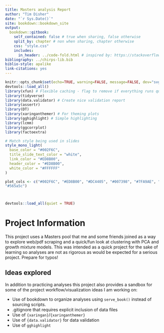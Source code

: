 ```yaml
--- 
title: Masters analysis Report
author: "Tim Disher"
date: "`r Sys.Date()`"
site: bookdown::bookdown_site
output: 
  bookdown::gitbook:
    self_contained: false # true when sharing, false otherwise
    split_by: chapter # non when sharing, chapter otherwise
    css: "style.css"
    includes:
      in_header: ../code-fold.html # inspired by: https://stackoverflow.com/questions/45360998/code-folding-in-bookdown
bibliography: ../chirps-lib.bib
biblio-style: apalike
link-citations: yes
---
```



```r
knitr::opts_chunk$set(echo=TRUE, warning=FALSE, message=FALSE, dev="svg")
devtools::load_all()
library(xfun) # Flexible caching - flag to remove if everything runs quickly
library(tidyverse)
library(data.validator) # Create nice validation report
library(assertr)
library(DT)
library(xaringanthemer) # For theming plots
library(gghighlight) # Simple highlighting
library(lcmm)
library(ggcorrplot)
library(factoextra)

# Match style being used in slides
style_mono_light(
  base_color = "#002F6C",
  title_slide_text_color = "white",
  link_color = "#ED8B00",
  header_color = "#ED8B00",
  white_color = "#FFFFFF"
)

plot_cols <- c("#002F6C", "#ED8B00", "#DC4405", "#007398", "#7FA9AE", "#B1B3B3", 
"#565a5c")



devtools::load_all(quiet = TRUE)
```

# Project Information

This project uses a Masters pool that me and some friends joined as a way to 
explore web/pdf scraping and a quick/fun look at clustering with PCA and growth
mixture models. This was intended as a quick project for the sake of learning so
analyses are not as rigorous as would be expected for a serious project. Prepare
for typos!

## Ideas explored

In addition to practicing analyses this project also provides a sandbox for some
of the project workflow/visualization ideas I am working on:

- Use of bookdown to organize analyses using `serve_book()` instead of sourcing
scripts.
- .gitignore that requires explicit inclusion of data files
- Use of `{xaringan}`/`{xaringanthemer}`
- Use of `{data.validator}` for data validation
- Use of `gghighlight`
